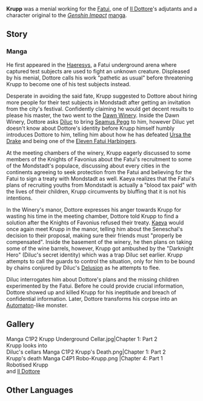 {{Character Infobox
|image            = NPC Krupp.png
|type             = Manga-Only
|deceased         = Past
|name             = Krupp
|title            = Menial
|region           = Snezhnaya
|affiliation      = Fatui
}}
'''Krupp''' was a menial working for the [[Fatui]], one of [[Il Dottore]]'s adjutants and a character original to the ''[[Genshin Impact]]'' [[manga]].

==Story==
===Manga===
He first appeared in the [[Haeresys]], a Fatui underground arena where captured test subjects are used to fight an unknown creature. Displeased by his menial, Dottore calls his work "pathetic as usual" before threatening Krupp to become one of his test subjects instead.

Desperate in avoiding the said fate, Krupp suggested to Dottore about hiring more people for their test subjects in Mondstadt after getting an invitation from the city's festival. Confidently claiming he would get decent results to please his master, the two went to the [[Dawn Winery]]. Inside the Dawn Winery, Dottore asks [[Diluc]] to bring [[Seamus Pegg]] to him, however Diluc yet doesn't know about Dottore's identity before Krupp himself humbly introduces Dottore to him, telling him about how he has defeated [[Ursa the Drake]] and being one of the [[Eleven Fatui Harbingers]].

At the meeting chambers of the winery, Krupp eagerly discussed to some members of the Knights of Favonius about the Fatui's recruitment to some of the Mondstadt's populace, discussing about every cities in the continents agreeing to seek protection from the Fatui and believing for the Fatui to sign a treaty with Mondstadt as well. Kaeya realizes that the Fatui's plans of recruiting youths from Mondstadt is actually a "blood tax paid" with the lives of their children, Krupp circumvents by bluffing that it is not his intentions.

In the Winery's manor, Dottore expresses his anger towards Krupp for wasting his time in the meeting chamber, Dottore told Krupp to find a solution after the Knights of Favonius refused their treaty. [[Kaeya]] would once again meet Krupp in the manor, telling him about the Seneschal's decision to their proposal, making sure their friends must "properly be compensated". Inside the basement of the winery, he then plans on taking some of the wine barrels, however, Krupp got ambushed by the "Darknight Hero" (Diluc's secret identity) which was a trap Diluc set earlier. Krupp attempts to call the guards to control the situation, only for him to be bound by chains conjured by Diluc's [[Delusion]] as he attempts to flee.

Diluc interrogates him about Dottore's plans and the missing children experimented by the Fatui. Before he could provide crucial information, Dottore showed up and killed Krupp for his ineptitude and breach of confidential information. Later, Dottore transforms his corpse into an [[Automaton]]-like monster.

==Gallery==
<gallery hideaddbutton="true" captionalign="center">
Manga C1P2 Krupp Underground Cellar.jpg|Chapter 1: Part 2<br />Krupp looks into<br />Diluc's cellars
Manga C1P2 Krupp's Death.png|Chapter 1: Part 2<br />Krupp's death
Manga C4P1 Robo-Krupp.png |Chapter 4: Part 1<br />Robotised Krupp<br />and [[Il Dottore]]
</gallery>

==Other Languages==
{{Other Languages|default_hidden = 1
|en      = Krupp
|zhs     = 克洛伯
|zhs_rm  = Kèluòbó
|zht     = 克洛伯
|zht_rm  = Kèluòbó
|ja      = クローバー
|ja_rm   = Kuroobaa
|ja_note = Clover
|ko      = 크루프
|ko_rm   = Keurupeu
|es      = Krupp
|fr      = Krupp
|ru      = Крапп
|th      = ครัปป์
|th_rm   = Khrap
|vi      = Krupp
|de      = Krupp
|id      = Krupp
|pt      = Krupp
}}